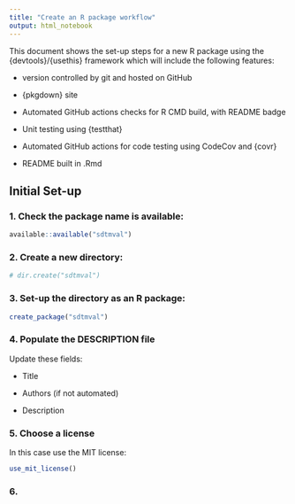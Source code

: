 ```yaml
---
title: "Create an R package workflow"
output: html_notebook
---
```


This document shows the set-up steps for a new R package using the {devtools}/{usethis} framework which will include the following features:

 - version controlled by git and hosted on GitHub
 
 - {pkgdown} site
 
 - Automated GitHub actions checks for R CMD build, with README badge
 
 - Unit testing using {testthat}
 
 - Automated GitHub actions for code testing using CodeCov and {covr}
 
 - README built in .Rmd
 

## Initial Set-up

### 1. Check the package name is available:

```r
available::available("sdtmval")
```


### 2. Create a new directory:

```r
# dir.create("sdtmval")
```


### 3. Set-up the directory as an R package:

```r
create_package("sdtmval")
```


### 4. Populate the DESCRIPTION file

Update these fields:
 
 - Title
 
 - Authors (if not automated)
 
 - Description
 
### 5. Choose a license

In this case use the MIT license:

```r
use_mit_license()
```

### 6. 























